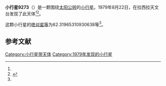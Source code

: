 {{Infobox planet
| bgcolour = #FFFFC0
| name = 9273 Schloerb
| symbol = 
| image = 
| caption = 
| discovery = yes
| discovery_ref = 
| discoverer = {{link-en|英格瓦·克拉斯·拉格尔科维斯特|Claes-Ingvar Lagerkvist}}
| discovery_site = [[拉西拉天文台|拉西拉天文台]] 
| discovered = 1979年8月22日
| designations = yes
| mp_name = 
| named_after = 
| alt_names = 1979 QW3/ 1982 FG1 / 1986 LQ1
| mp_category = [[主带小行星|主带小行星]]
| orbit_ref = <ref name="a">[http://ssd.jpl.nasa.gov/sbdb.cgi?sstr=9273 9273 Schloerb] {{Wayback|url=http://ssd.jpl.nasa.gov/sbdb.cgi?sstr=9273 |date=20201124034932 }}，小行星數據庫瀏覽器（JPL Small-Body Database Browser）－[[美国国家航空航天局|美国国家航空航天局]]喷气推进实验室</ref>
| epoch = 2456400.5 (2013年4月18日更新)
| aphelion = {{convert|2.810719977351877|AU|km|3|abbr=on|lk=out}}
| perihelion = {{convert|2.041303948229442|AU|km|3|abbr=on}}
| semimajor = {{convert|2.426011962790659|AU|km|3|abbr=on}}
| eccentricity = 0.158576306
| period = 1380.186687 [[日|日]]<br />3.78[[儒略年|儒略年]]
| avg_speed = 
| inclination = .9203174694052196
| asc_node = 162.4788051590242
| mean_anomaly = 
| arg_peri = 62.31965310930638
| satellites = 
| physical_characteristics = yes
| dimensions = 
| mass = 
| density = 
| surface_grav = 
| escape_velocity = 
| sidereal_day = 
| axial_tilt = 
| pole_ecliptic_lat = 
| pole_ecliptic_lon = 
| albedo = 
| temperatures= 
| temp_name1 = 
| mean_temp_1 = 
| max_temp_1 = 
| temp_name2 = 
| max_temp_2 = 
| spectral_type = 
| abs_magnitude = 62.31965310930638
}}

'''小行星9273'''（{{lang-en|9273 Schloerb}}）是一颗围绕[[太阳|太阳]][[公转|公转]]的[[小行星|小行星]]。1979年8月22日，{{link-en|英格瓦·克拉斯·拉格尔科维斯特|Claes-Ingvar Lagerkvist}}在拉西拉天文台发现了此天体<ref name="a" /><ref>{{cite news|title=小行星列表|url=http://cfa-www.harvard.edu/iau/lists/NumberedMPs.txt|accessdate=2013-07-08|newspaper=哈佛大学|archive-date=2008-05-17|archive-url=https://web.archive.org/web/20080517010638/http://cfa-www.harvard.edu/iau/lists/NumberedMPs.txt|dead-url=no}}</ref>。

这颗小行星的[[绝对星等|绝对星等]]为62.31965310930638等<ref name="a" />。

==参考文献==
{{reflist}}
{{Minor Planet Number|[[小行星9272|小行星9272]]|[[小行星9274|小行星9274]]}}

{{小天体}}

[[Category:小行星带天体|Category:小行星带天体]]
[[Category:1979年发现的小行星|Category:1979年发现的小行星]]

{{asteroid-stub}}